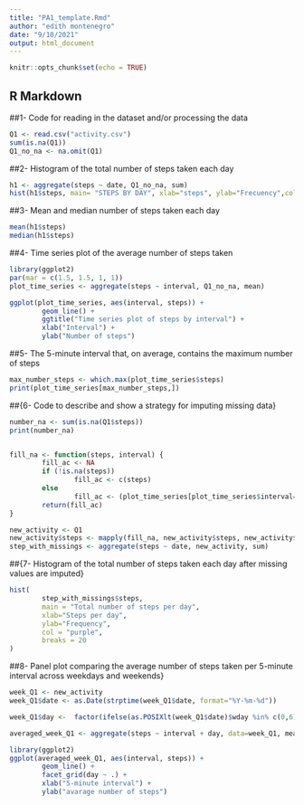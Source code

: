 ```yaml
---
title: "PA1_template.Rmd"
author: "edith montenegro"
date: "9/10/2021"
output: html_document
---
```


```r
knitr::opts_chunk$set(echo = TRUE)
```

## R Markdown

##1- Code for reading in the dataset and/or processing the data
```r
Q1 <- read.csv("activity.csv")
sum(is.na(Q1))
Q1_no_na <- na.omit(Q1)
```

##2- Histogram of the total number of steps taken each day
```r
h1 <- aggregate(steps ~ date, Q1_no_na, sum)
hist(h1$steps, main= "STEPS BY DAY", xlab="steps", ylab="Frecuency",col="purple",breaks = 20)
```


##3- Mean and median number of steps taken each day 
```r
mean(h1$steps)
median(h1$steps)
```

##4- Time series plot of the average number of steps taken
```r
library(ggplot2)
par(mar = c(1.5, 1.5, 1, 1))
plot_time_series <- aggregate(steps ~ interval, Q1_no_na, mean)

ggplot(plot_time_series, aes(interval, steps)) +
        geom_line() +
        ggtitle("Time series plot of steps by interval") +
        xlab("Interval") +
        ylab("Number of steps")
```

##5- The 5-minute interval that, on average, contains the maximum number of steps
```r
max_number_steps <- which.max(plot_time_series$steps)
print(plot_time_series[max_number_steps,])

```

##{6- Code to describe and show a strategy for imputing missing data}
```r
number_na <- sum(is.na(Q1$steps))
print(number_na)


fill_na <- function(steps, interval) {
        fill_ac <- NA
        if (!is.na(steps))
                fill_ac <- c(steps)
        else
                fill_ac <- (plot_time_series[plot_time_series$interval==interval, "steps"])
        return(fill_ac)
}

new_activity <- Q1
new_activity$steps <- mapply(fill_na, new_activity$steps, new_activity$interval)
step_with_missings <- aggregate(steps ~ date, new_activity, sum)

```

##{7- Histogram of the total number of steps taken each day after missing values are imputed}
```r

hist(
        step_with_missings$steps, 
        main = "Total number of steps per day", 
        xlab="Steps per day", 
        ylab="Frequency", 
        col = "purple", 
        breaks = 20
)


```

##8- Panel plot comparing the average number of steps taken per 5-minute interval across weekdays and weekends}
```r
week_Q1 <- new_activity
week_Q1$date <- as.Date(strptime(week_Q1$date, format="%Y-%m-%d")) 

week_Q1$day <-  factor(ifelse(as.POSIXlt(week_Q1$date)$wday %in% c(0,6), 'weekend', 'weekday'))

averaged_week_Q1 <- aggregate(steps ~ interval + day, data=week_Q1, mean)

library(ggplot2)
ggplot(averaged_week_Q1, aes(interval, steps)) + 
        geom_line() + 
        facet_grid(day ~ .) +
        xlab("5-minute interval") + 
        ylab("avarage number of steps")

```


